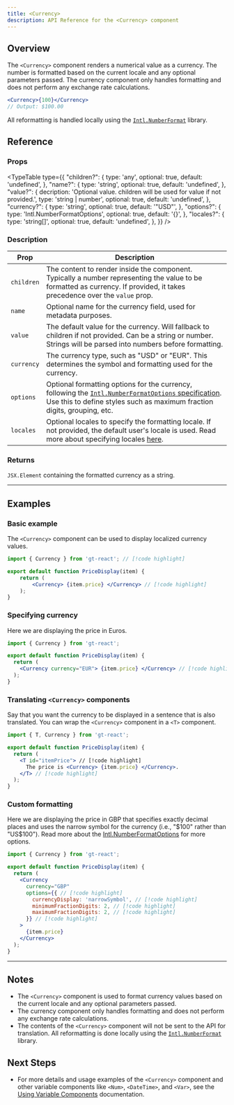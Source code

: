 ```yaml
---
title: <Currency>
description: API Reference for the <Currency> component
---
```


## Overview

The `<Currency>` component renders a numerical value as a currency.
The number is formatted based on the current locale and any optional parameters passed.
The currency component only handles formatting and does not perform any exchange rate calculations.

```jsx
<Currency>{100}</Currency>
// Output: $100.00
```

All reformatting is handled locally using the [`Intl.NumberFormat`](https://developer.mozilla.org/en-US/docs/Web/JavaScript/Reference/Global_Objects/Intl/NumberFormat) library.

## Reference

### Props

<TypeTable
  type={{
    "children?": {
        type: 'any',
        optional: true,
        default: 'undefined',
    },
    "name?": {
        type: 'string',
        optional: true,
        default: 'undefined',
    },
    "value?": {
        decription: 'Optional value. children will be used for value if not provided.',
        type: 'string | number',
        optional: true,
        default: 'undefined',
    },
    "currency?": {
        type: 'string',
        optional: true,
        default: '"USD"',
    },
    "options?": {
        type: 'Intl.NumberFormatOptions',
        optional: true,
        default: '{}',
    },
    "locales?": {
        type: 'string[]',
        optional: true,
        default: 'undefined',
    },
  }}
/>

### Description
| Prop      | Description                                                                                                                                            |
|-----------|--------------------------------------------------------------------------------------------------------------------------------------------------------|
| `children`  | The content to render inside the component. Typically a number representing the value to be formatted as currency. If provided, it takes precedence over the `value` prop. |
| `name`      | Optional name for the currency field, used for metadata purposes.                                                                                      |
| `value`     | The default value for the currency. Will fallback to children if not provided. Can be a string or number. Strings will be parsed into numbers before formatting.                                  |
| `currency`  | The currency type, such as "USD" or "EUR". This determines the symbol and formatting used for the currency.                                            |
| `options`   | Optional formatting options for the currency, following the [`Intl.NumberFormatOptions` specification](https://developer.mozilla.org/en-US/docs/Web/JavaScript/Reference/Global_Objects/Intl/NumberFormat). Use this to define styles such as maximum fraction digits, grouping, etc. |
| `locales`   | Optional locales to specify the formatting locale. If not provided, the default user's locale is used. Read more about specifying locales [here](https://developer.mozilla.org/en-US/docs/Web/JavaScript/Reference/Global_Objects/Intl#locales_argument).                                            |

### Returns

`JSX.Element` containing the formatted currency as a string.

---

## Examples
### Basic example

The `<Currency>` component can be used to display localized currency values.

```jsx title="PriceDisplay.jsx" copy
import { Currency } from 'gt-react'; // [!code highlight]

export default function PriceDisplay(item) {
    return (
        <Currency> {item.price} </Currency> // [!code highlight]
    );
}
```

### Specifying currency
Here we are displaying the price in Euros.

```jsx title="PriceDisplay.jsx" copy
import { Currency } from 'gt-react';

export default function PriceDisplay(item) {
  return (
    <Currency currency="EUR"> {item.price} </Currency> // [!code highlight]
  );
}
```

### Translating `<Currency>` components
Say that you want the currency to be displayed in a sentence that is also translated.
You can wrap the `<Currency>` component in a `<T>` component.

```jsx title="PriceDisplay.jsx" copy
import { T, Currency } from 'gt-react';

export default function PriceDisplay(item) {
  return (
    <T id="itemPrice"> // [!code highlight]
      The price is <Currency> {item.price} </Currency>.
    </T> // [!code highlight]
  );
}
```

### Custom formatting

Here we are displaying the price in GBP that specifies exactly decimal places and uses the narrow symbol for the currency (i.e., "$100" rather than "US$100").
Read more about the [Intl.NumberFormatOptions](https://developer.mozilla.org/en-US/docs/Web/JavaScript/Reference/Global_Objects/Intl/NumberFormat) for more options.

```jsx title="PriceDisplay.jsx" copy
import { Currency } from 'gt-react';

export default function PriceDisplay(item) {
  return (
    <Currency
      currency="GBP"
      options={{ // [!code highlight]
        currencyDisplay: 'narrowSymbol', // [!code highlight]
        minimumFractionDigits: 2, // [!code highlight]
        maximumFractionDigits: 2, // [!code highlight]
      }} // [!code highlight]
    >
      {item.price}
    </Currency>
  );
}
```

---


## Notes
 * The `<Currency>` component is used to format currency values based on the current locale and any optional parameters passed.
 * The currency component only handles formatting and does not perform any exchange rate calculations.
 * The contents of the `<Currency>` component will not be sent to the API for translation.
   All reformatting is done locally using the [`Intl.NumberFormat`](https://developer.mozilla.org/en-US/docs/Web/JavaScript/Reference/Global_Objects/Intl/NumberFormat) library.

## Next Steps
 * For more details and usage examples of the `<Currency>` component and other variable components like `<Num>`, `<DateTime>`, and `<Var>`,
   see the [Using Variable Components](/docs/react/reference/using-variable-components) documentation.